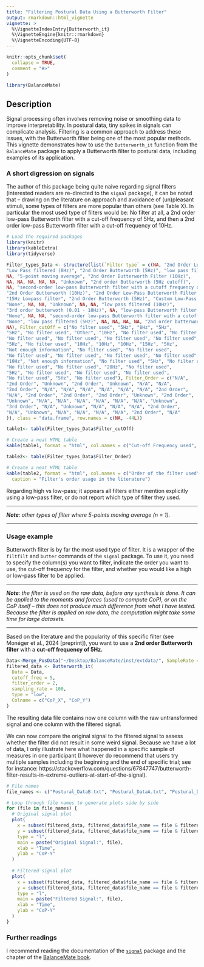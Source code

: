```yaml
---
title: "Filtering Postural Data Using a Butterworth Filter"
output: rmarkdown::html_vignette
vignette: >
  %\VignetteIndexEntry{Butterworth_it}
  %\VignetteEngine{knitr::rmarkdown}
  %\VignetteEncoding{UTF-8}
---
```


```r
knitr::opts_chunk$set(
  collapse = TRUE,
  comment = "#>"
)
```

```r
library(BalanceMate)
```

## Description

Signal processing often involves removing noise or smoothing data to improve interpretability. In postural data, tiny spikes in signals can complicate analysis. Filtering is a common approach to address these issues, with the Butterworth filter being one of the most popular methods.
This vignette demonstrates how to use the `Butterworth_it` function from the `BalanceMate` package to apply a Butterworth filter to postural data, including examples of its application.


### A short digression on signals

The author of this package being quite naive regarding signal filters (interested readers are re-directed to the `signal` package), it can be noted that -- drawing on the literature on approach and avoidance of (un)pleasant stimuli, some types of filters are more popular than others (see Table X). In particular the most used type of filters would be: No filter at all, a 2nd order low-pass Butterworth filter with a cut-off frequency of 5Hz, and then a 2nd order low-pass Butterworth filter with a cut-off frequency of 10Hz.


```r
# Load the required packages
library(knitr)
library(kableExtra)
library(tidyverse)

Filter_types_Data <- structure(list(`Filter type` = c(NA, "2nd Order Low-Pass Butterworth Filter (5Hz)", 
"Low Pass filtered (8Hz)", "2nd Order Butterworth (5Hz)", "low pass filtered (5Hz)", 
NA, "5-point moving average", "2nd Order Butterworth Filter (10Hz)", 
NA, NA, NA, NA, NA, "Unknown", "2nd order Butterworth (5Hz cutoff)", 
NA, "second-order low-pass Butterworth filter with a cutoff frequency of 10Ã\u008a Hz", 
"2nd Order Butterworth (10Hz)", "2nd Order Low-Pass Butterworth Filter (10Hz)", 
"15Hz Lowpass filter", "2nd Order Butterworth (5Hz)", "Custom Low-Pass filter", 
"None", NA, NA, "Unknown", NA, NA, "low pass filtered (10Hz)", 
"3rd order butterwoth (0.01 - 10Hz)", NA, "low-pass Butterworth filter (cut-off frequency: 5 Hz", 
"None", NA, NA, "second-order low-pass Butterworth filter with a cutoff frequency of 20Ã\u008a Hz", 
"None", "low pass filtered (5Hz)", NA, NA, NA, NA, "2nd order butterworth low pass filter 5Hz", 
NA), Filter_cutOff = c("No filter used", "5Hz", "8Hz", "5Hz", 
"5Hz", "No filter used", "Other", "10Hz", "No filter used", "No filter used", 
"No filter used", "No filter used", "No filter used", "No filter used", 
"5Hz", "No filter used", "10Hz", "10Hz", "10Hz", "15Hz", "5Hz", 
"Not enough information", "No filter used", "No filter used", 
"No filter used", "No filter used", "No filter used", "No filter used", 
"10Hz", "Not enough information", "No filter used", "5Hz", "No filter used", 
"No filter used", "No filter used", "20Hz", "No filter used", 
"5Hz", "No filter used", "No filter used", "No filter used", 
"No filter used", "5Hz", "No filter used"), Filter_Order = c("N/A", 
"2nd Order", "Unknown", "2nd Order", "Unknown", "N/A", "N/A", 
"2nd Order", "N/A", "N/A", "N/A", "N/A", "N/A", "N/A", "2nd Order", 
"N/A", "2nd Order", "2nd Order", "2nd Order", "Unknown", "2nd Order", 
"Unknown", "N/A", "N/A", "N/A", "N/A", "N/A", "N/A", "Unknown", 
"3rd Order", "N/A", "Unknown", "N/A", "N/A", "N/A", "2nd Order", 
"N/A", "Unknown", "N/A", "N/A", "N/A", "N/A", "2nd Order", "N/A"
)), class = "data.frame", row.names = c(NA, -44L))

table1<- table(Filter_types_Data$Filter_cutOff)

# Create a neat HTML table
kable(table1, format = "html", col.names = c("Cut-off Frequency used", "Number of papers"), table.attr = "style='width:50%;'", caption = "Cut-Off Frequency usage in the literature")

table2<- table(Filter_types_Data$Filter_Order)

# Create a neat HTML table
kable(table2, format = "html", col.names = c("Order of the filter used", "Number of papers"), table.attr = "style='width:50%;'" , 
  caption = "Filter's order usage in the literature")

```

Regarding high vs low-pass; it appears all filters either mention explicitly using a low-pass filter, or do not report which type of filter they used.

___

***Note***: *other types of filter where 5-points moving average (n = 1).*

___

### Usage example

Butterworth filter is by far the most used type of filter. It is a wrapper of the `filtfilt` and `butter` commands of the `signal` package. To use it, you need to specify the column(s) you want to filter, indicate the order you want to use, the cut-off frequency for the filter, and whether you would like a high or low-pass filter to be applied.

___

***Note***: *the filter is used on the raw data, before any synthesis is done. It can be applied to the moments and forces (used to compute CoP), or on the CoP itself -- this does not produce much difference from what I have tested. Because the filter is applied on raw data, the computation might take some time for large datasets.*

___


Based on the literature and the popularity of this specific filter (see Monéger et al., 2024 [preprint]), you want to use a **2nd order Butterworth filter** with a **cut-off frequency of 5Hz.**



```r
Data<-Merge_PosData("~/Desktop/BalanceMate/inst/extdata/", SampleRate = 100, SessionDuration = 100)
filtered_data <- Butterworth_it(
  Data = Data,
  cutoff_freq = 5,
  filter_order = 2,
  sampling_rate = 100,
  type = "low",
  Colname = c("CoP_X", "CoP_Y")
)

```

The resulting data file contains now one column with the raw untransformed signal and one column with the filtered signal.

We can now compare the original signal to the filtered signal to assess whether the filter did not result in some weird signal. Because we have a lot of data, I only illustrate here what happened in a specific sample of measures in one participant (I however do recommend that users try multiple samples including the beginning and the end of specific trial; see for instance: https://stackoverflow.com/questions/67847747/butterworth-filter-results-in-extreme-outliers-at-start-of-the-signal).


```r
# File names
file_names <- c("Postural_DataB.txt", "Postural_DataA.txt", "Postural_DataD.txt")

# Loop through file names to generate plots side by side
for (file in file_names) {
  # Original signal plot
  plot(
    x = subset(filtered_data, filtered_data$file_name == file & filtered_data$Time > 30 & filtered_data$Time < 32)$Time,
    y = subset(filtered_data, filtered_data$file_name == file & filtered_data$Time > 30 & filtered_data$Time < 32)$CoP_Y,
    type = "l",
    main = paste("Original Signal:", file),
    xlab = "Time",
    ylab = "CoP-Y"
  )
  
  # Filtered signal plot
  plot(
    x = subset(filtered_data, filtered_data$file_name == file & filtered_data$Time > 30 & filtered_data$Time < 32)$Time,
    y = subset(filtered_data, filtered_data$file_name == file & filtered_data$Time > 30 & filtered_data$Time < 32)$CoP_Y_filtered,
    type = "l",
    main = paste("Filtered Signal:", file),
    xlab = "Time",
    ylab = "CoP-Y"
  )
}

```

### Further readings

I recommend reading the documentation of the [`signal`](https://cran.r-project.org/web/packages/signal/index.html) package and the chapter of the [BalanceMate book](https://jeanmoneger.com/book/pre-processing).




